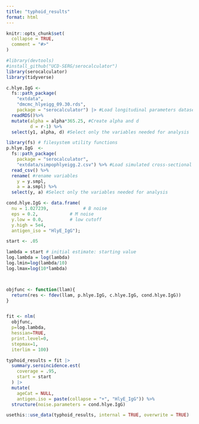 ```yaml
---
title: "typhoid_results"
format: html
---
```




```r
knitr::opts_chunk$set(
  collapse = TRUE,
  comment = "#>"
)
```

```r

#library(devtools)
#install_github("UCD-SERG/serocalculator")
library(serocalculator)
library(tidyverse)
```

```r
c.hlye.IgG <- 
  fs::path_package(                          
    "extdata", 
    "dmcmc_hlyeigg_09.30.rds", 
    package = "serocalculator") |> #Load longitudinal parameters dataset
  readRDS()%>%
  mutate(alpha = alpha*365.25, #Create alpha and d 
         d = r-1) %>%
  select(y1, alpha, d) #Select only the variables needed for analysis
```

``` r
library(fs) # filesystem utility functions
p.hlye.IgG  <- 
  fs::path_package(
    package = "serocalculator", 
    "extdata/simpophlyeigg.2.csv") %>% #Load simulated cross-sectional dataset
  read_csv() %>%
  rename( #rename variables
    y = y.smpl,
    a = a.smpl) %>% 
  select(y, a) #Select only the variables needed for analysis
```

``` r
cond.hlye.IgG <- data.frame(
  nu = 1.027239,             # B noise
  eps = 0.2,            # M noise
  y.low = 0.0,          # low cutoff
  y.high = 5e4,
  antigen_iso = "HlyE_IgG"); 
```

```r
start <- .05

lambda = start # initial estimate: starting value
log.lambda = log(lambda)
log.lmin=log(lambda/10)
log.lmax=log(10*lambda) 



objfunc <- function(llam){
  return(res <- fdev(llam, p.hlye.IgG, c.hlye.IgG, cond.hlye.IgG))
}


fit <- nlm(
  objfunc,
  p=log.lambda,
  hessian=TRUE,
  print.level=0,
  stepmax=1,
  iterlim = 100)

typhoid_results = fit |> 
  summary.seroincidence.est(
    coverage = .95,
    start = start
  ) |>
  mutate(
    ageCat = NULL,
    antigen.iso = paste(collapse = "+", "HlyE_IgG")) %>%
  structure(noise.parameters = cond.hlye.IgG)

usethis::use_data(typhoid_results, internal = TRUE, overwrite = TRUE)
```
